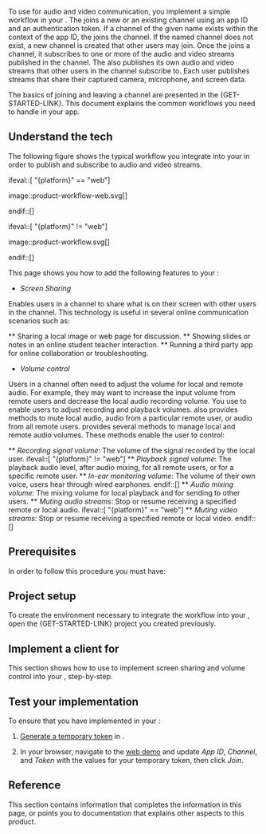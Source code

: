 


To use <Vg k="VSDK" /> for audio and video communication, you implement a simple workflow in your <Vpl k="CLIENT" />. The <Vpl k="CLIENT" /> joins a new or an existing channel using an app ID and an authentication token. If a channel of the given name exists within the context of the app ID, the <Vpl k="CLIENT" /> joins the channel. If the named channel does not exist, a new channel is created that other users may join. Once the <Vpl k="CLIENT" /> joins a channel, it subscribes to one or more of the audio and video streams published in the channel. The <Vpl k="CLIENT" /> also publishes its own audio and video streams that other users in the channel subscribe to. Each user publishes streams that share their captured camera, microphone, and screen data.

The basics of joining and leaving a channel are presented in the {GET-STARTED-LINK}. This document explains the common workflows you need to handle in your app.


## Understand the tech

The following figure shows the typical workflow you integrate into your <Vpl k="CLIENT" /> in order to publish and subscribe to audio and video streams.

ifeval::[ "{platform}" == "web"]

image::product-workflow-web.svg[]

endif::[]

ifeval::[ "{platform}" != "web"]

image::product-workflow.svg[]

endif::[]

This page shows you how to add the following features to your <Vpl k="CLIENT" />:

* *Screen Sharing*

Enables users in a channel to share what is on their screen with other users in the channel. This technology is useful in several online communication scenarios such as:

** Sharing a local image or web page for discussion.
** Showing slides or notes in an online student teacher interaction.
** Running a third party app for online collaboration or troubleshooting.

* *Volume control*

Users in a channel often need to adjust the volume for local and remote audio. For example, they may want to increase the input volume from remote users and decrease the local audio recording volume. You use <Vg k="VSDK" /> to enable <Vpl k="CLIENT" /> users to adjust recording and playback volumes. <Vg k="VSDK" /> also provides methods to mute local audio, audio from a particular remote user, or audio from all remote users. <Vg k="VSDK" /> provides several methods to manage local and remote audio volumes. These methods enable the user to control:

** *Recording signal volume*: The volume of the signal recorded by the local user.
ifeval::[ "{platform}" != "web"]
** *Playback signal volume*: The playback audio level, after audio mixing, for all remote users, or for a specific remote user.
** *In-ear monitoring volume*: The volume of their own voice, users hear through wired earphones.
endif::[]
** *Audio mixing volume*: The mixing volume for local playback and for sending to other users.
** *Muting audio streams*: Stop or resume receiving a specified remote or local audio.
ifeval::[ "{platform}" == "web"]
** *Muting video streams*: Stop or resume receiving a specified remote or local video.
endif::[]

<ProductWrapper product="video-calling">

</ProductWrapper>

## Prerequisites

In order to follow this procedure you must have:

<Prerequites />


## Project setup

To create the environment necessary to integrate the <Vpd k="NAME"/> workflow into your <Vpl k="CLIENT" />, open the {GET-STARTED-LINK} project you created previously.

<ProjectSetup />

## Implement a client for <Vpd k="PRODUCT" />

This section shows how to use <Vg k="VSDK" /> to implement screen sharing and volume control into your <Vpl k="CLIENT" />, step-by-step.

<ProjectImplement />


## Test your implementation

To ensure that you have implemented <Vpd k="PRODUCT" /> in your <Vpl k="CLIENT" />:

1. [Generate a temporary token](../reference/manage-agora-account#generate-a-temporary-token) in <Vg k="CONSOLE" /> .

2. In your browser, navigate to the [<Vg k="COMPANY" /> web demo](https://webdemo.agora.io/agora-web-showcase/examples/Agora-Web-Tutorial-1to1-Web/) and update _App ID_, _Channel_, and _Token_ with the values for your temporary token, then click _Join_.
<ProjectTest />

## Reference

This section contains information that completes the information in this page, or points you to documentation that explains other aspects to this product.

<Reference />
